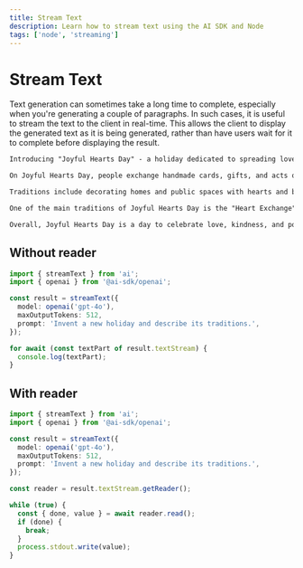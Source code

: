 ---
title: Stream Text
description: Learn how to stream text using the AI SDK and Node
tags: ['node', 'streaming']
---

# Stream Text

Text generation can sometimes take a long time to complete, especially when you're generating a couple of paragraphs.
In such cases, it is useful to stream the text to the client in real-time.
This allows the client to display the generated text as it is being generated,
rather than have users wait for it to complete before displaying the result.

```txt
Introducing "Joyful Hearts Day" - a holiday dedicated to spreading love, joy, and kindness to others.

On Joyful Hearts Day, people exchange handmade cards, gifts, and acts of kindness to show appreciation and love for their friends, family, and community members. It is a day to focus on positivity and gratitude, spreading happiness and warmth to those around us.

Traditions include decorating homes and public spaces with hearts and bright colors, hosting community events such as charity drives, volunteer projects, and festive gatherings. People also participate in random acts of kindness, such as paying for someone's coffee, leaving encouraging notes for strangers, or simply offering a helping hand to those in need.

One of the main traditions of Joyful Hearts Day is the "Heart Exchange" where people write heartfelt messages to loved ones and exchange them in person or through mail. These messages can be words of encouragement, expressions of gratitude, or simply a reminder of how much they are loved.

Overall, Joyful Hearts Day is a day to celebrate love, kindness, and positivity, and to spread joy and happiness to all those around us. It is a reminder to appreciate the people in our lives and to make the world a brighter and more loving place.
```

## Without reader

```ts file='index.ts'
import { streamText } from 'ai';
import { openai } from '@ai-sdk/openai';

const result = streamText({
  model: openai('gpt-4o'),
  maxOutputTokens: 512,
  prompt: 'Invent a new holiday and describe its traditions.',
});

for await (const textPart of result.textStream) {
  console.log(textPart);
}
```

## With reader

```ts file='index.ts'
import { streamText } from 'ai';
import { openai } from '@ai-sdk/openai';

const result = streamText({
  model: openai('gpt-4o'),
  maxOutputTokens: 512,
  prompt: 'Invent a new holiday and describe its traditions.',
});

const reader = result.textStream.getReader();

while (true) {
  const { done, value } = await reader.read();
  if (done) {
    break;
  }
  process.stdout.write(value);
}
```
